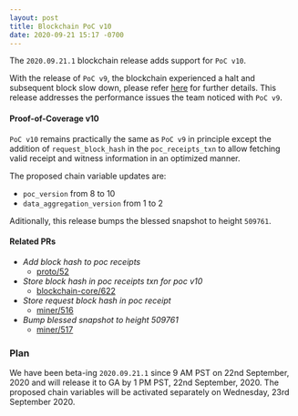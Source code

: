 ```yaml
---
layout: post
title: Blockchain PoC v10
date: 2020-09-21 15:17 -0700
---
```


The `2020.09.21.1` blockchain release adds support for `PoC v10`.

<!--truncate-->

With the release of `PoC v9`, the blockchain experienced a halt and subsequent block slow down,
please refer [here](https://engineering.helium.com/2020/09/17/blockchain-poc-v9-postmortem.html) for
further details. This release addresses the performance issues the team noticed with `PoC v9`.

#### Proof-of-Coverage v10

`PoC v10` remains practically the same as `PoC v9` in principle except the addition of
`request_block_hash` in the `poc_receipts_txn` to allow fetching valid receipt and witness
information in an optimized manner.

The proposed chain variable updates are:

- `poc_version` from 8 to 10
- `data_aggregation_version` from 1 to 2

Aditionally, this release bumps the blessed snapshot to height `509761`.

#### Related PRs

- _Add block hash to poc receipts_
  - [proto/52](https://github.com/helium/proto/pull/52)
- _Store block hash in poc receipts txn for poc v10_
  - [blockchain-core/622](https://github.com/helium/blockchain-core/pull/622)
- _Store request block hash in poc receipt_
  - [miner/516](https://github.com/helium/miner/pull/516)
- _Bump blessed snapshot to height 509761_
  - [miner/517](https://github.com/helium/miner/pull/517)

### Plan

We have been beta-ing `2020.09.21.1` since 9 AM PST on 22nd September, 2020 and will release it to
GA by 1 PM PST, 22nd September, 2020. The proposed chain variables will be activated separately on
Wednesday, 23rd September 2020.

